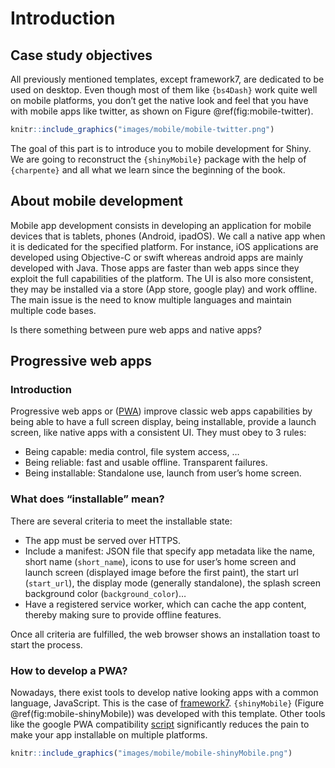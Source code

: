 # Introduction {#mobile-shiny-intro}
## Case study objectives
All previously mentioned templates, except framework7, are dedicated to be used on desktop. 
Even though most of them like `{bs4Dash}` work quite well on mobile platforms, 
you don't get the native look and feel that you have with mobile apps like twitter, 
as shown on Figure \@ref(fig:mobile-twitter).

```r
knitr::include_graphics("images/mobile/mobile-twitter.png")
```

The goal of this part is to introduce you to mobile development for Shiny. We are going to
reconstruct the `{shinyMobile}` package with the help of `{charpente}` and all what we
learn since the beginning of the book. 

## About mobile development
Mobile app development consists in developing an application for mobile devices that is
tablets, phones (Android, ipadOS). We call a native app when it is dedicated for the specified
platform. For instance, iOS applications are developed using Objective-C or swift whereas android apps are mainly developed
with Java. Those apps are faster than web apps since they exploit the full capabilities of the platform. The UI is also
more consistent, they may be installed via a store (App store, google play) and work offline. 
The main issue is the need to know multiple languages and maintain multiple
code bases. 

Is there something between pure web apps and native apps? 

## Progressive web apps
### Introduction
Progressive web apps or ([PWA](https://web.dev/what-are-pwas/)) improve classic web apps
capabilities by being able to have a full screen display, being installable, provide a launch screen,
like native apps with a consistent UI. They must obey to 3 rules:

  - Being capable: media control, file system access, ...
  - Being reliable: fast and usable offline. Transparent failures.
  - Being installable:  Standalone use, launch from user's home screen.

### What does "installable" mean?
There are several criteria to meet the installable state:

  - The app must be served over HTTPS.
  - Include a manifest: JSON file that specify app metadata like the name, short name (`short_name`), icons to use
  for user's home screen and launch screen (displayed image before the first paint), 
  the start url (`start_url`), the display mode (generally standalone),
  the splash screen background color (`background_color`)...
  - Have a registered service worker, which can cache the app content, thereby making sure to provide offline
  features.
  
Once all criteria are fulfilled, the web browser shows an installation toast to start the process.
  
### How to develop a PWA?
Nowadays, there exist tools to develop native looking apps with a common language, JavaScript. 
This is the case of [framework7](https://framework7.io/). `{shinyMobile}` (Figure \@ref(fig:mobile-shinyMobile)) was developed with this
template. Other tools like the google PWA compatibility [script](https://github.com/GoogleChromeLabs/pwacompat) 
significantly reduces the pain to make your app installable on multiple platforms. 

```r
knitr::include_graphics("images/mobile/mobile-shinyMobile.png")
```